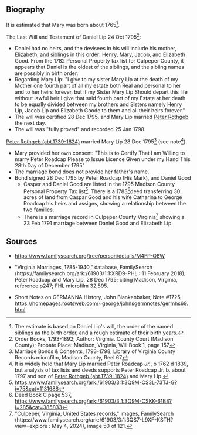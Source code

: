 == Biography ==

It is estimated that Mary was born about 1765<ref>The estimate is based on Daniel Lip's will, the order of the named siblings as the birth order, and a rough estimate of their birth years.</ref>.

The Last Will and Testament of Daniel Lip 24 Oct 1795<ref>Order Books, 1793-1892; Author: Virginia. County Court (Madison County); Probate Place: Madison, Virginia, Will Book 1, page 157</ref>:
* Daniel had no heirs, and the devisees in his will include his mother, Elizabeth, and siblings in this order:  Henry, Mary, Jacob, and Elizabeth Good.  From the 1782 Personal Property tax list for Culpeper County, it appears that Daniel is the oldest of the siblings, and the sibling names are possibly in birth order.
* Regarding Mary Lip:  "I give to my sister Mary Lip at the death of my Mother one fourth part of all my estate both Real and personal to her and to her heirs forever, but if my Sister Mary Lip Should depart this life without lawful heir I give that said fourth part of my Estate at her death to be equally divided between my brothers and Sisters namely Henry Lip, Jacob Lip and Elizabeth Goode to them and all their heirs forever."
* The will was certified 28 Dec 1795, and Mary Lip married [[Rothgeb-117|Peter Rothgeb]] the next day.
* The will was "fully proved" and recorded 25 Jan 1798.

[[Rothgeb-117|Peter Rothgeb (abt.1739-1824)]] married Mary Lip 28 Dec 1795<ref>Marriage Bonds & Consents, 1793-1798, Library of Virginia County Records microfilm, Madison County, Reel 67</ref> (see note<ref>It is widely held that Mary Lip married Peter Roadcap ''Jr.'', b 1762 d 1839, but analysis of tax lists and deeds supports Peter Roadcap Jr. b. about 1797 and son of [[Rothgeb-117|Peter Rothgeb (abt.1739-1824)]] and Mary Lip.</ref>).
* Mary provided her own consent:  "This is to Certify That I am Willing to marry Peter Roadcap  Please to Issue Licence  Given under my Hand This 28th Day of December 1795"
* The marriage bond does not provide her father's name.
* Bond signed 28 Dec 1795 by Peter Roadcap (His Mark), and Daniel Good
** Casper and Daniel Good are listed in the 1795 Madison County Personal Property Tax list<ref>https://www.familysearch.org/ark:/61903/3:1:3Q9M-CS3L-73TJ-G?i=75&cat=1131688</ref>.  There is a 1783<ref>Deed Book C page 537, https://www.familysearch.org/ark:/61903/3:1:3Q9M-CSKK-61B8?i=285&cat=385833</ref>deed transferring 30 acres of land from Caspar Good and his wife Catharina to George Roadcap his heirs and assigns, showing a relationship between the two families.
** There is a marriage record in Culpeper County Virginia<ref>"Culpeper, Virginia, United States records," images, FamilySearch (https://www.familysearch.org/ark:/61903/3:1:3QS7-L9XF-KSTH?view=explore : May 4, 2024), image 50 of 121.</ref> showing a 23 Feb 1791 marriage between Daniel Good and Elizabeth Lip.  

== Sources ==
* https://www.familysearch.org/tree/person/details/M4FP-Q8W

* "Virginia Marriages, 1785-1940," database, FamilySearch (https://familysearch.org/ark:/61903/1:1:XRD9-PHL : 11 February 2018), Peter Roadcap and Mary Lip, 28 Dec 1795; citing Madison, Virginia, reference p247; FHL microfilm 32,595.

* Short Notes on GERMANNA History, John Blankenbaker, Note #1725, https://homepages.rootsweb.com/~george/johnsgermnotes/germhs69.html

<references />